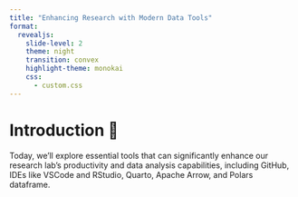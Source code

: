 ```yaml
---
title: "Enhancing Research with Modern Data Tools"
format: 
  revealjs:
    slide-level: 2
    theme: night
    transition: convex
    highlight-theme: monokai
    css: 
      - custom.css
---
```


<style>
/* Custom CSS for styling */
.reveal h1, h2, h3, h4, h5, h6 {
  color: #82CAFF; /* Sky Blue text for headers */
}

.reveal p {
  color: #E0FFFF; /* Light Cyan for regular text */
}

.custom-button {
  padding: 10px 20px;
  background-color: #4CAF50; /* Green */
  color: white;
  text-align: center;
  text-decoration: none;
  display: inline-block;
  margin: 4px 2px;
  cursor: pointer;
  border-radius: 16px;
}

.custom-img {
  border: 5px solid #555; /* Add border to images */
}
</style>

# Introduction 🚀

Today, we'll explore essential tools that can significantly enhance our research lab's productivity and data analysis capabilities, including GitHub, IDEs like VSCode and RStudio, Quarto, Apache Arrow, and Polars dataframe.
<!-- 
![Research Tools](https://example.com/path/to/img.png "Research Tools"){: .custom-img }

---
# Bridging the Gap to Modern Data Tools

Transitioning from traditional tools like Excel and SPSS to modern data tools involves understanding a few foundational elements of computing and programming. Let's start with the basics.

# Understanding Programming Languages 🌐

## What is a Programming Language?

A programming language is a formal language comprising a set of instructions that produce various kinds of output. Programming languages are used in computer programming to implement algorithms.

![Programming Languages](https://example.com/path/to/programming_languages.png "Programming Languages"){: .custom-img }

## Different Languages for Different Tasks

- **R, Python**: Excellent for data analysis, statistics, and machine learning.
- **Julia**: Known for high-performance numerical analysis and computational science.
- **JavaScript**: Primarily used for creating interactive web pages.
- **C**: Low-level programming for system software and embedded systems.

# File Formats and Text Formats 📄

## Understanding File Formats

File formats like `.qmd` (Quarto Markdown), `.json` (JavaScript Object Notation), and `.md` (Markdown) define how information is stored and structured in a file.

![File Formats](https://example.com/path/to/file_formats.png "File Formats"){: .custom-img }

## Text Formats: ASCII vs. Unicode

- **ASCII**: A character encoding standard for electronic communication, representing text in computers. Limited to 128 characters.
- **Unicode**: A universal character encoding standard that includes a repertoire of more than 143,000 characters covering 154 modern and historic scripts, as well as emoji and symbols.

![Text Formats](https://example.com/path/to/text_formats.png "Text Formats"){: .custom-img }

## Bits and Bytes: The Basics of Digital Storage

- **Bit**: The smallest unit of data in computing, represented as either 0 or 1.
- **Byte**: A group of 8 bits. Used to encode a single character of text in most computer systems.

![Bits and Bytes](https://example.com/path/to/bits_bytes.png "Bits and Bytes"){: .custom-img }

Understanding these basics helps in grasping how data and instructions are represented and manipulated in computing, laying the groundwork for exploring more advanced tools and languages.

---

# GitHub and Version Control 📚

## Understanding Git and GitHub

Git is a distributed version control system that tracks changes in source code during software development. GitHub is a cloud-based hosting service that lets you manage Git repositories.

![GitHub Logo](https://example.com/path/to/github_logo.png "GitHub"){: .custom-img }

## Benefits for Research

- **Collaboration**: Simplifies working on projects with multiple contributors. 🤝
- **Version Control**: Keeps a history of changes, allowing you to revert to previous states. 🕒
- **GitHub Projects**: An excellent tool for managing research projects with Kanban boards. 📋

<a href="https://github.com" class="custom-button">Explore GitHub</a>

---

# Integrated Development Environments (IDEs) 💻

## Why IDEs?

IDEs enhance coding efficiency with features like syntax highlighting, code completion, and debugging tools.

## VSCode

Visual Studio Code (VSCode) is a powerful, open-source IDE that supports multiple programming languages and extensions, making it ideal for our diverse projects.

![VSCode](https://example.com/path/to/vscode.png "VSCode"){: .custom-img }

## RStudio

For those familiar with R, RStudio provides an excellent environment tailored for R development, including data visualization and package management.

![RStudio](https://example.com/path/to/rstudio.png "RStudio"){: .custom-img }

---

# Markdown: Simplifying Documentation 📝

## What is Markdown?

Markdown is a lightweight markup language with plain-text formatting syntax. Its main goal is to be readable and easy to write, making it ideal for documentation, note-taking, and content creation.

![Markdown Logo](https://example.com/path/to/markdown.png "Markdown"){: .custom-img }

## Benefits for Research Labs

- **Simplicity**: Easy to learn and use, even for those without a background in web development. 🚀
- **Versatility**: Supports various output formats including HTML, PDF, and slides, making it suitable for reports, presentations, and web content. 📊
- **Collaboration**: Plain text format facilitates version control and collaboration through platforms like GitHub. 👥

## Getting Started with Markdown

- Use any text editor to create a `.md` file.
- Learn the basic syntax: headings, lists, links, images, code blocks, etc.
- Use tools like Pandoc to convert Markdown files to other formats.

<a href="https://www.markdownguide.org" class="custom-button">Learn More About Markdown</a>

---

# Quarto for Reproducible Research 📊

## What is Quarto?

Quarto is an open-source scientific and technical publishing system that allows you to create dynamic and reproducible research documents.

![Quarto](https://example.com/path/to/quarto.png "Quarto"){: .custom-img }

## Benefits

- **Integration**: Works seamlessly with Jupyter, R Markdown, and Observable. 🔗
- **Flexibility**: Supports HTML, PDF, and Word outputs. 📄

<a href="https://quarto.org" class="custom-button">Get Started with Quarto</a>

---

# GitHub Codespaces: Cloud Development Environments ☁️

## What are GitHub Codespaces?

GitHub Codespaces provides a complete, configurable dev environment within GitHub that allows you to develop entirely in the cloud. It eliminates the need to maintain local development setups, making it easier to start new projects or switch between them.

![GitHub Codespaces](https://example.com/path/to/codespaces.png "GitHub Codespaces"){: .custom-img }

## Benefits for Research Labs

- **Accessibility**: Access your development environment from anywhere, on any device. 🌍
- **Consistency**: Ensure a consistent development environment for all lab members, reducing "works on my machine" problems. 🔄
- **Integration**: Seamlessly integrates with GitHub repositories, pull requests, and actions. 🔗

## Getting Started with Codespaces

- Navigate to a GitHub repository and click the "Code" button.
- Select "Open with Codespaces" and then "New codespace" to create your environment.

<a href="https://github.com/features/codespaces" class="custom-button">Explore GitHub Codespaces</a>

---

# Apache Arrow for Efficient Data Processing 🏹

## Overview

Apache Arrow is a cross-language development platform for in-memory data, designed to improve the efficiency of data processing and data exchange between systems.

![Apache Arrow](https://example.com/path/to/apache_arrow.png "Apache Arrow"){: .custom-img }

## Why Apache Arrow?

- **Performance**: Optimizes data processing speed. ⚡
- **Interoperability**: Facilitates data exchange across different programming languages. 🔄

---

# Polars: A Fast Data Frame Library 🐼

## Introduction to Polars

Polars is a high-performance data frame library written in Rust, offering lazy computations and efficient memory usage, making it ideal for large datasets.

![Polars](https://example.com/path/to/polars.png "Polars"){: .custom-img }

## Why Polars?

- **Speed**: Designed for fast data manipulation and analysis. 💨
- **Compatibility**: Works well with Apache Arrow. ✔️

---

# Conclusion 🎉

Today, we've covered a range of tools that can significantly enhance our research lab's efficiency, collaboration, and data analysis capabilities. By integrating GitHub, IDEs like VSCode and RStudio, Quarto, Apache Arrow, and Polars into our workflow, we can streamline our research processes and achieve better outcomes.

Let's embrace these technologies to push the boundaries of our research.

---

### See also

- 🌐 [GitHub Documentation](https://www.google.com/search?q=GitHub+documentation)
- 💻 [VSCode](https://www.google.com/search?q=VSCode) and [RStudio](https://www.google.com/search?q=RStudio)
- 📊 [Quarto Guide](https://www.google.com/search?q=Quarto+guide)
- 🚀 [Apache Arrow](https://www.google.com/search?q=Apache+Arrow)
- 📈 [Polars Documentation](https://www.google.com/search?q=Polars+dataframe)

### You may also enjoy

- 📝 [Markdown Tutorial](https://www.google.com/search?q=Markdown+tutorial)
- 🐍 [Python for Data Science](https://www.google.com/search?q=Python+for+data+science)
- 📊 [Data Visualization Techniques](https://www.google.com/search?q=data+visualization+techniques) -->
